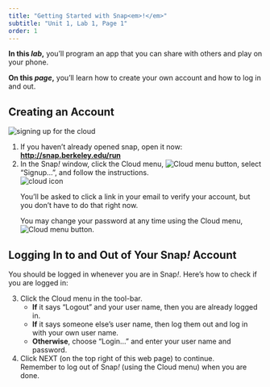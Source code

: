 ```yaml
---
title: "Getting Started with Snap<em>!</em>"
subtitle: "Unit 1, Lab 1, Page 1"
order: 1
---
```


<div class="learn">
<p><strong>In this <em>lab</em>,</strong> you'll program an app that you can share with others and play on your phone.</p>
<p><strong>On this <em>page</em>,</strong> you'll learn how to create your own account and how to log in and out.</p> 
</div>

## Creating an Account
<div class="forYouToDo" id="first"> 
<img class="imageRight" src="/img/sys/dialog-cloud-signup.png" alt="signing up for the cloud" title="signing up for the cloud"/> 
<ol>
<li>If you haven't already opened <span class="snap">snap</span>, open it now: <a href="http://snap.berkeley.edu/run" title="Snap! Build Your Own Blocks" target="_blank"><strong>http://snap.berkeley.edu/run</strong></a></li>
<li>
In the Snap<em>!</em> window, click the Cloud menu, <img src="/img/1-introduction/cloud_button.png" alt="Cloud menu button" title="Cloud menu button" />, select "Signup...", and follow the instructions. <br />
<img class="indent" src="/img/sys/button-cloud-with-context.png" alt="cloud icon" title="cloud icon"/>
</li>
<div class="endnote">
<p>You'll be asked to click a link in your email to verify your account, but you don't have to do that right now.</p>
<p>You may change your password at any time using the Cloud menu, <img src="/img/1-introduction/cloud_button.png" alt="Cloud menu button" title="Cloud menu button"/>.</p>
</div>
</ol>
</div>

## Logging In to and Out of Your Snap<em>!</em> Account
<div class="forYouToDo">
<p>You should be logged in whenever you are in Snap<em>!</em>. Here's how to check if you are logged in:</p>
<ol start="3">
<li>
Click the Cloud menu in the tool-bar.
<ul> 
<li><strong>If</strong> it says "Logout" and your user name, then you are already logged in.</li>
<li><strong>If</strong> it says someone else's user name, then log them out and log in with your own user name.</li>
<li><strong>Otherwise</strong>, choose "Login..." and enter your user name and password.</li>
</ul>
</li>
<li>
Click NEXT (on the top right of this web page) to continue.
<div class="endnote">Remember to log out of Snap<em>!</em> (using the Cloud menu) when you are done.</div>
</li>
</ol>
</div>
